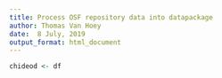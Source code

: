 ```yaml
---
title: Process OSF repository data into datapackage
author: Thomas Van Hoey
date:  8 July, 2019
output_format: html_document
---
```


```r
chideod <- df
```